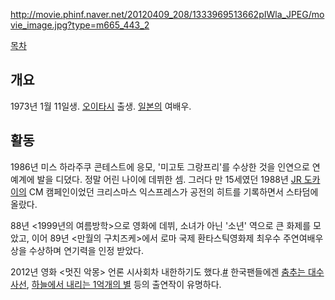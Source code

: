 http://movie.phinf.naver.net/20120409_208/1333969513662pIWla_JPEG/movie_image.jpg?type=m665_443_2

[[목차]]
== 개요 ==
1973년 1월 11일생. [[오이타]]시 출생. [[일본]]의 여배우.

== 활동 ==
1986년 미스 하라주쿠 콘테스트에 응모, '미고토 그랑프리'를 수상한 것을 인연으로 연예계에 발을 디뎠다. 정말 어린 나이에 데뷔한 셈. 그러다 만 15세였던 1988년 [[JR 도카이]]의 CM 캠페인이었던 크리스마스 익스프레스가 공전의 히트를 기록하면서 스타덤에 올랐다. 

88년 <1999년의 여름방학>으로 영화에 데뷔, 소녀가 아닌 '소년' 역으로 큰 화제를 모았고, 이어 89년 <만월의 구치즈케>에서 로마 국제 환타스틱영화제 최우수 주연여배우상을 수상하며 연기력을 인정 받았다.

2012년 영화 <멋진 악몽> 언론 시사회차 내한하기도 했다.[http://moviejoy.com/themem/e_view.asp?db=qna5&num=6550 #] 한국팬들에겐 [[춤추는 대수사선]], [[하늘에서 내리는 1억개의 별]] 등의 출연작이 유명하다.
